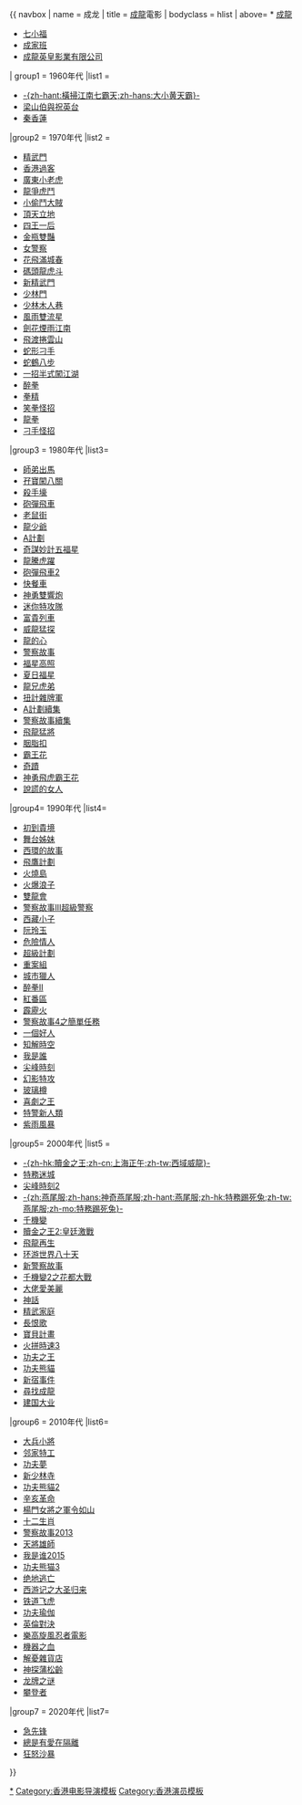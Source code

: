 {{ navbox
| name    = 成龙
| title   = [[成龍]]電影
| bodyclass = hlist
| above= * [[成龍]]
* [[七小福 (演員)|七小福]]
* [[成家班]]
* [[成龍英皇影業有限公司]]
| group1  = 1960年代
|list1 = 
* [[大小黃天霸|-{zh-hant:橫掃江南七霸天;zh-hans:大小黄天霸}-]]
* [[梁山伯與祝英台 (1964年電影)|梁山伯與祝英台]]
* [[秦香蓮 (電影)|秦香蓮]]

|group2 = 1970年代
|list2 = 
* [[精武門 (電影)|精武門]]
* [[香港過客]]
* [[廣東小老虎]]
* [[龍爭虎鬥]]
* [[小偷鬥大賊]]
* [[頂天立地]]
* [[四王一后]]
* [[金瓶雙豔]]
* [[女警察]]
* [[花飛滿城春]]
* [[碼頭龍虎斗]]
* [[新精武门 (1976年电影)|新精武門]]
* [[少林門]]
* [[少林木人巷]]
* [[風雨雙流星]]
* [[劍花煙雨江南 (電影)|劍花煙雨江南]]
* [[飛渡捲雲山]]
* [[蛇形刁手]]
* [[蛇鶴八步]]
* [[一招半式闖江湖]]
* [[醉拳 (電影)|醉拳]]
* [[拳精]]
* [[笑拳怪招]]
* [[龍拳]]
* [[刁手怪招]]

|group3 = 1980年代
|list3= 
* [[師弟出馬]]
* [[孖寶闖八關]]
* [[殺手壕]]
* [[砲彈飛車]]
* [[老鼠街]]
* [[龍少爺]]
* [[A計劃]]
* [[奇謀妙計五福星]]
* [[龙腾虎跃_(1983年电影)|龍騰虎躍]]
* [[砲彈飛車2]]
* [[快餐車 (電影)|快餐車]]
* [[神勇雙響炮]]
* [[迷你特攻隊]]
* [[富貴列車_(電影)‎|富貴列車]]
* [[威龍猛探]]
* [[龍的心]]
* [[警察故事]]
* [[福星高照]]
* [[夏日福星]]
* [[龍兄虎弟 (1987年電影)|龍兄虎弟]]
* [[扭計雜牌軍]]
* [[A計劃續集]]
* [[警察故事續集]]
* [[飛龍猛將]]
* [[胭脂扣]]
* [[霸王花 (電影)|霸王花]]
* [[奇蹟 (電影)|奇蹟]]
* [[神勇飛虎霸王花]]
* [[說謊的女人 (電影)|說謊的女人]]

|group4= 1990年代
|list4= 
* [[初到貴境]]
* [[舞台姊妹]]
* [[西環的故事]]
* [[飛鷹計劃]]
* [[火燒島 (電影)|火燒島]]
* [[火爆浪子 (1991年電影)|火爆浪子]]
* [[雙龍會]]
* [[警察故事III超級警察]]
* [[西藏小子]]
* [[阮玲玉 (電影)|阮玲玉]]
* [[危險情人]]
* [[超級計劃]]
* [[重案組 (電影)|重案組]]
* [[城市獵人 (1993年電影)|城市獵人]]
* [[醉拳II]]
* [[紅番區]]
* [[霹靂火 (電影)|霹靂火]]
* [[警察故事4之簡單任務]]
* [[一個好人]]
* [[知解時空]]
* [[我是誰]]
* [[火拼時速 (1998年電影)|尖峰時刻]]
* [[幻影特攻]]
* [[玻璃樽 (電影)|玻璃樽]]
* [[喜劇之王 (1999年電影)|喜劇之王]]
* [[特警新人類]]
* [[紫雨風暴]]

|group5= 2000年代
|list5 = 
* [[西域威龙|-{zh-hk:贖金之王;zh-cn:上海正午;zh-tw:西域威龍}-]]
* [[特務迷城]]
* [[尖峰時刻2]]
* [[燕尾服 (電影)|-{zh:燕尾服;zh-hans:神奇燕尾服;zh-hant:燕尾服;zh-hk:特務踢死兔;zh-tw:燕尾服;zh-mo:特務踢死兔}-]]
* [[千機變]]
* [[贖金之王2:皇廷激戰]]
* [[飛龍再生]]
* [[環遊世界八十天 (2004年電影)|环游世界八十天]]
* [[新警察故事]]
* [[千機變II之花都大戰|千機變2之花都大戰]]
* [[大佬愛美麗]]
* [[神话 (电影)|神話]]
* [[精武家庭]]
* [[長恨歌 (電影)|長恨歌]]
* [[寶貝計畫]]
* [[火拼時速3]]
* [[功夫之王]]
* [[功夫熊貓]]
* [[新宿事件]]
* [[尋找成龍]]
* [[建国大业]]

|group6 = 2010年代
|list6= 
* [[大兵小將]]
* [[邻家特工]]
* [[功夫夢]]
* [[新少林寺 (电影)|新少林寺]]
* [[功夫熊貓2]]
* [[辛亥革命 (电影)|辛亥革命]]
* [[楊門女將之軍令如山]]
* [[十二生肖 (电影)|十二生肖]]
* [[警察故事2013]]
* [[天將雄師]]
* [[我是谁2015]]
* [[功夫熊猫3]]
* [[绝地逃亡]]
* [[西游记之大圣归来]]
* [[铁道飞虎]]
* [[功夫瑜伽]]
* [[英倫對決]]
* [[樂高旋風忍者電影]]
* [[機器之血]]
* [[解憂雜貨店 (中國電影)|解憂雜貨店]]
* [[神探蒲松齡]]
* [[龙牌之谜]]
* [[攀登者]]

|group7 = 2020年代
|list7= 
* [[急先锋 (电影)|急先锋]]
* [[總是有愛在隔離]]
* [[狂怒沙暴]]
}}<noinclude>
{{collapsible option}}
{{DEFAULTSORT:Chan, Jackie}}
[[Category:成龍|*]]
[[Category:香港电影导演模板‎]]
[[Category:香港演员模板]]
</noinclude>